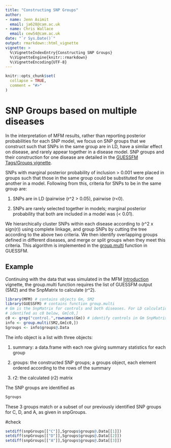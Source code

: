 ```yaml
---
title: "Constructing SNP Groups"
author: 
- name: Jenn Asimit
  email: ja628@cam.ac.uk
- name: Chris Wallace
  email: cew54@cam.ac.uk
date: "`r Sys.Date()`"
output: rmarkdown::html_vignette
vignette: >
  %\VignetteIndexEntry{Constructing SNP Groups}
  %\VignetteEngine{knitr::rmarkdown}
  %\VignetteEncoding{UTF-8}
---
```


```r
knitr::opts_chunk$set(
  collapse = TRUE,
  comment = "#>"
)
```

# SNP Groups based on multiple diseases

In the interpretation of MFM results, rather than reporting posterior probabilities for each SNP 
model, we focus on SNP groups that we construct such that SNPs in the same group are in LD, have a 
similar effect on disease, and rarely appear together in a disease model. SNP groups and their 
construction for one disease are detailed in the [GUESSFM Tags/Groups 
vignette](https://rawgit.com/chr1swallace/GUESSFM/master/inst/doc/groups.html). 

SNPs with marginal posterior probability of inclusion > 0.001 were placed in groups such that those 
in the same group could be substituted for one another in a model. Following from this, criteria for 
SNPs to be in the same group are:

1. SNPs are in LD (pairwise \(r^2 > 0.05\), pairwise \(r<0\).

2. SNPs are rarely selected together in models; marginal posterior probability that both are 
included in a model was \(< 0.01\).

We hierarchically cluster SNPs within each disease according to \(r^2 x sign(r)\) using complete 
linkage, and group SNPs by cutting the tree according to the above two criteria. We then identify 
overlapping groups defined in different diseases, and merge or split groups when they meet this 
criteria. This algorithm is implemented in the 
[group.multi](https://github.com/chr1swallace/GUESSFM/blob/master/R/groups.R) function in GUESSFM.

## Example 

Continuing with the data that was simulated in the MFM 
[Introduction](https://jennasimit.github.io/MFM/articles/MFM.html) vignette, the group.multi function 
requires the list of GUESSFM output (SM2) and the SnpMatrix to calculate \(r^2\).

```r
library(MFM) # contains objects Gm, SM2
library(GUESSFM) # contains function group.multi
# Gm is the SnpMatrix for controls and both diseases. For LD calculations we use only the controls, 
# identifed as c0 below, Gm[c0,] 
c0 <- grep("control.",rownames(Gm)) # identify controls in Gm SnpMatrix
info <- group.multi(SM2,Gm[c0,]) 
Sgroups <- info$groups@.Data
```
The info object is a list with three objects:

1. summary: a data.frame with each row giving summary statistics for each group 

2. groups: the constructed SNP groups; a groups object, each element ordered according to the rows of the summary

3. r2: the calculated \(r2\) matrix

The SNP groups are identified as

```r
Sgroups
```

These 3 groups match or a subset of our previously identified SNP groups for C, D, and A, as given in snpGroups.

#check
```r
setdiff(snpGroups[["C"]],Sgroups$groups@.Data[[1]])
setdiff(snpGroups[["D"]],Sgroups$groups@.Data[[2]])
setdiff(snpGroups[["A"]],Sgroups$groups@.Data[[3]])
```
